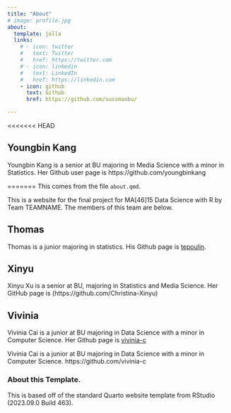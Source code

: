 ```yaml
---
title: "About"
# image: profile.jpg
about:
  template: jolla
  links:
    # - icon: twitter
    #   text: Twitter
    #   href: https://twitter.com
    # - icon: linkedin
    #   text: LinkedIn
    #   href: https://linkedin.com
    - icon: github
      text: Github
      href: https://github.com/sussmanbu/

---
```

<<<<<<< HEAD

## Youngbin Kang

Youngbin Kang is a senior at BU majoring in Media Science with a minor in Statistics. Her Github user page is 
https://github.com/youngbinkang 

=======
This comes from the file `about.qmd`.

This is a website for the final project for MA[46]15 Data Science with R by Team TEAMNAME.
The members of this team are below.


## Thomas

Thomas is a junior majoring in statistics. His Github page is [tepoulin](https://github.com/tepoulin).

## Xinyu

Xinyu Xu is a senior at BU, majoring in Statistics and Media Science. Her GitHub page is (https://github.com/Christina-Xinyu)

## Vivinia

Vivinia Cai is a junior at BU majoring in Data Science with a minor in Computer Science. Her Github page is [vivinia-c](https://github.com/vivinia-c)

Vivinia Cai is a junior at BU majoring in Data Science with a minor in Computer Science. https://github.com/vivinia-c


<!-- Please leave in the information below -->

### About this Template.

This is based off of the standard Quarto website template from RStudio (2023.09.0 Build 463).

